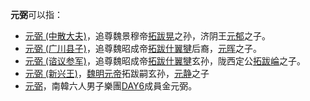 '''元弼'''可以指：
* [[元弼_(中散大夫)|元弼 (中散大夫)]]，追尊魏景穆帝[[拓跋晃|拓跋晃]]之孙，济阴王[[元郁|元郁]]之子。
* [[元弼_(广川县子)|元弼 (广川县子)]]，追尊魏昭成帝[[拓跋什翼犍|拓跋什翼犍]]后裔，[[元晖|元晖]]之子。
* [[元弼_(谘议参军)|元弼 (谘议参军)]]，追尊魏昭成帝[[拓跋什翼犍|拓跋什翼犍]]玄孙，陇西定公[[拓跋崘|拓跋崘]]之子。
* [[元弼_(新兴王)|元弼 (新兴王)]]，[[魏明元帝|魏明元帝]]拓跋嗣玄孙，[[元静|元静]]之子
* [[金元弼|元弼]]，南韓六人男子樂團[[DAY6|DAY6]]成員金元弼。

{{disambig|Cat=二字元姓人名消歧义}}